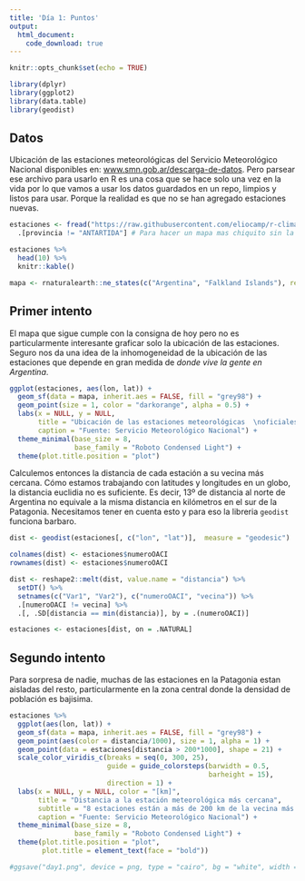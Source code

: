 ```yaml
---
title: 'Día 1: Puntos'
output:
  html_document:
    code_download: true
---
```


```r
knitr::opts_chunk$set(echo = TRUE)

library(dplyr)
library(ggplot2)
library(data.table)
library(geodist)
```

## Datos

Ubicación de las estaciones meteorológicas del Servicio Meteorológico Nacional disponibles en: [www.smn.gob.ar/descarga-de-datos](https://www.smn.gob.ar/descarga-de-datos). Pero parsear ese archivo para usarlo en R es una cosa que se hace solo una vez en la vida por lo que vamos a usar los datos guardados en un repo, limpios y listos para usar. Porque la realidad es que no se han agregado estaciones nuevas. 

```r
estaciones <- fread("https://raw.githubusercontent.com/eliocamp/r-clima/fffb3fa596bc73afeeaa2a6296804da436e82fd3/datos/estaciones_smn.csv") %>% 
  .[provincia != "ANTARTIDA"] # Para hacer un mapa mas chiquito sin la Antartida

estaciones %>% 
  head(10) %>% 
  knitr::kable()

mapa <- rnaturalearth::ne_states(c("Argentina", "Falkland Islands"), returnclass = "sf")
```

## Primer intento

El mapa que sigue cumple con la consigna de hoy pero no es particularmente interesante graficar solo la ubicación de las estaciones. Seguro nos da una idea de la inhomogeneidad de la ubicación de las estaciones que depende en gran medida de *donde vive la gente en Argentina*. 

```r
ggplot(estaciones, aes(lon, lat)) +
  geom_sf(data = mapa, inherit.aes = FALSE, fill = "grey98") +
  geom_point(size = 1, color = "darkorange", alpha = 0.5) +
  labs(x = NULL, y = NULL,
       title = "Ubicación de las estaciones meteorológicas  \noficiales en Argentina",
       caption = "Fuente: Servicio Meteorológico Nacional") +
  theme_minimal(base_size = 8,
                base_family = "Roboto Condensed Light") +
  theme(plot.title.position = "plot")
```

Calculemos entonces la distancia de cada estación a su vecina más cercana. Cómo estamos trabajando con latitudes y longitudes en un globo, la distancia euclidia no es suficiente. Es decir, 13º de distancia al norte de Argentina no equivale a la misma distancia en kilómetros en el sur de la Patagonia. Necesitamos tener en cuenta esto y para eso la libreria `geodist` funciona barbaro.

```r

dist <- geodist(estaciones[, c("lon", "lat")],  measure = "geodesic") 

colnames(dist) <- estaciones$numeroOACI
rownames(dist) <- estaciones$numeroOACI

dist <- reshape2::melt(dist, value.name = "distancia") %>% 
  setDT() %>% 
  setnames(c("Var1", "Var2"), c("numeroOACI", "vecina")) %>% 
  .[numeroOACI != vecina] %>% 
  .[, .SD[distancia == min(distancia)], by = .(numeroOACI)]

estaciones <- estaciones[dist, on = .NATURAL]
```

## Segundo intento

Para sorpresa de nadie, muchas de las estaciones en la Patagonia estan aisladas del resto, particularmente en la zona central donde la densidad de población es bajisima. 

```r
estaciones %>% 
  ggplot(aes(lon, lat)) +
  geom_sf(data = mapa, inherit.aes = FALSE, fill = "grey98") +
  geom_point(aes(color = distancia/1000), size = 1, alpha = 1) +
  geom_point(data = estaciones[distancia > 200*1000], shape = 21) +
  scale_color_viridis_c(breaks = seq(0, 300, 25), 
                        guide = guide_colorsteps(barwidth = 0.5,
                                                 barheight = 15),
                        direction = 1) +
  labs(x = NULL, y = NULL, color = "[km]",
       title = "Distancia a la estación meteorológica más cercana",
       subtitle = "8 estaciones están a más de 200 km de la vecina más cercana",
       caption = "Fuente: Servicio Meteorológico Nacional") +
  theme_minimal(base_size = 8,
                base_family = "Roboto Condensed Light") +
  theme(plot.title.position = "plot",
        plot.title = element_text(face = "bold"))

#ggsave("day1.png", device = png, type = "cairo", bg = "white", width = 10, height = 18, units = "cm", dpi = 150)
```

